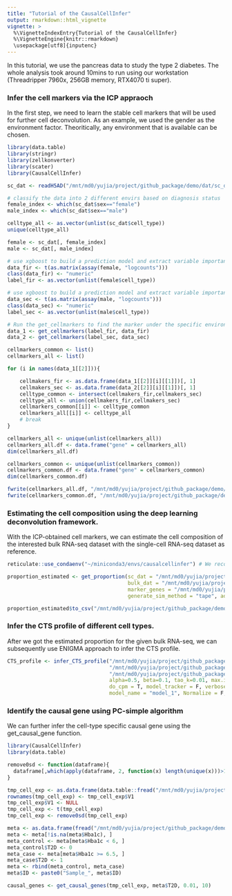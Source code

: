 ```yaml
---
title: "Tutorial of the CausalCellInfer"
output: rmarkdown::html_vignette
vignette: >
  %\VignetteIndexEntry{Tutorial of the CausalCellInfer}
  %\VignetteEngine{knitr::rmarkdown}
  \usepackage[utf8]{inputenc}
---
```


In this tutorial, we use the pancreas data to study the type 2 diabetes. The whole analysis took around 10mins to run using our
workstation (Threadripper 7960x, 256GB memory, RTX4070 ti super). 

### Infer the cell markers via the ICP appraoch

In the first step, we need to learn the stable cell markers that will be used for further cell deconvolution. As an example, we used the gender as the environment factor. Theoritically, any
environment that is available can be chosen.

```r
library(data.table)
library(stringr)
library(zellkonverter)
library(scater)
library(CausalCellInfer)

sc_dat <- readH5AD("/mnt/md0/yujia/project/github_package/demo/dat/sc_dat/Pancreas/pancreas_marker_identify.h5ad", reader = "R")

# classify the data into 2 different envirs based on diagnosis status
female_index <- which(sc_dat$sex=="female")
male_index <- which(sc_dat$sex=="male")

celltype_all <- as.vector(unlist(sc_dat$cell_type))
unique(celltype_all)

female <- sc_dat[, female_index]
male <- sc_dat[, male_index]

# use xgboost to build a prediction model and extract variable importance for T2D
data_fir <- t(as.matrix(assay(female, "logcounts")))
class(data_fir) <- "numeric"
label_fir <- as.vector(unlist(female$cell_type))

# use xgboost to build a prediction model and extract variable importance for controls
data_sec <- t(as.matrix(assay(male, "logcounts")))
class(data_sec) <- "numeric"
label_sec <- as.vector(unlist(male$cell_type))

# Run the get_cellmarkers to find the marker under the specific environment.
data_1 <- get_cellmarkers(label_fir, data_fir)
data_2 <- get_cellmarkers(label_sec, data_sec)

cellmarkers_common <- list()
cellmarkers_all <- list()

for (i in names(data_1[[2]])){

    cellmakers_fir <- as.data.frame(data_1[[2]][i][[1]])[, 1]
    cellmakers_sec <- as.data.frame(data_2[[2]][i][[1]])[, 1]
    celltype_common <- intersect(cellmakers_fir,cellmakers_sec)
    celltype_all <- union(cellmakers_fir,cellmakers_sec)
    cellmarkers_common[[i]] <- celltype_common
    cellmarkers_all[[i]] <- celltype_all
    # break
}

cellmarkers_all <- unique(unlist(cellmarkers_all))
cellmarkers_all.df <- data.frame("gene" = cellmarkers_all)
dim(cellmarkers_all.df)

cellmarkers_common <- unique(unlist(cellmarkers_common))
cellmarkers_common.df <- data.frame("gene" = cellmarkers_common)
dim(cellmarkers_common.df)

fwrite(cellmarkers_all.df, "/mnt/md0/yujia/project/github_package/demo/dat/marker_genes/Pancreas/all_genes.csv")
fwrite(cellmarkers_common.df, "/mnt/md0/yujia/project/github_package/demo/dat/marker_genes/Pancreas/common_genes.csv")

```

### Estimating the cell composition using the deep learning deconvolution framework.

With the ICP-obtained cell markers, we can estimate the cell composition of the interested bulk RNA-seq dataset with the single-cell RNA-seq dataset as reference.

```r
reticulate::use_condaenv("~/miniconda3/envs/causalcellinfer") # We recommend users to set up a seperate conda enviroment to run the analysis.

proportion_estimated <- get_proportion(sc_dat = "/mnt/md0/yujia/project/github_package/demo/dat/sc_dat/Pancreas/diabetes_training.h5ad",
                                       bulk_dat = "/mnt/md0/yujia/project/github_package/demo/dat/bulk/Pancreas/GSE50244_bulk.txt.gz",
                                       marker_genes = "/mnt/md0/yujia/project/github_package/demo/dat/marker_genes/Pancreas/all_genes.csv",
                                       generate_sim_method = "tape", add_noise = FALSE, cut_variance= TRUE, cell_type = "CellType")

proportion_estimated$to_csv("/mnt/md0/yujia/project/github_package/demo/res/Pancreas/proportion/scaden_all.csv")
```

### Infer the CTS profile of different cell types.

After we got the estimated proportion for the given bulk RNA-seq, we can subsequently use ENIGMA approach to infer the CTS profile.

```r
CTS_profile <- infer_CTS_profile("/mnt/md0/yujia/project/github_package/demo/dat/bulk/Pancreas/GSE50244_bulk.txt.gz",
                                 "/mnt/md0/yujia/project/github_package/demo/dat/sc_dat/Pancreas/pancreas_training.h5ad",
                                 "/mnt/md0/yujia/project/github_package/demo/res/Pancreas/proportion/scaden_all.csv",
                                 alpha=0.5, beta=0.1, tao_k=0.01, max.iter=1000,
                                 do_cpm = T, model_tracker = F, verbose = T,
                                 model_name = "model_1", Normalize = F, preprocess = "none", pos = F)
```

### Identify the causal gene using PC-simple algorithm

We can further infer the cell-type specific causal gene using the get_causal_gene function.

```r
library(CausalCellInfer)
library(data.table)

remove0sd <- function(dataframe){
  dataframe[,which(apply(dataframe, 2, function(x) length(unique(x)))>1)]
}

tmp_cell_exp <- as.data.frame(data.table::fread("/mnt/md0/yujia/project/github_package/demo/res/Pancreas/CTS/alpha_cell.csv.gz")) # this expression profile is estimated using ENIGMA
rownames(tmp_cell_exp) <- tmp_cell_exp$V1
tmp_cell_exp$V1 <- NULL
tmp_cell_exp <- t(tmp_cell_exp)
tmp_cell_exp <- remove0sd(tmp_cell_exp)

meta <- as.data.frame(fread("/mnt/md0/yujia/project/github_package/demo/dat/bulk/Pancreas/GSE50244_meta.csv"))
meta <- meta[!is.na(meta$Hba1c), ]
meta_control <- meta[meta$Hba1c < 6, ]
meta_control$T2D <- 0
meta_case <- meta[meta$Hba1c >= 6.5, ]
meta_case$T2D <- 1
meta <- rbind(meta_control, meta_case)
meta$ID <- paste0("Sample_", meta$ID)

causal_genes <- get_causal_genes(tmp_cell_exp, meta$T2D, 0.01, 10)
```